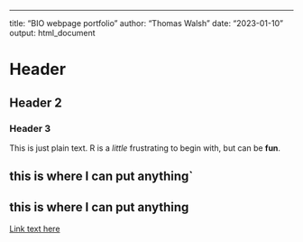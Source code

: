 ---
title: "BIO webpage portfolio"
author: "Thomas Walsh"
date: "2023-01-10"
output: html_document

# Header
## Header 2
### Header 3

This is just plain text. R is a *little* frustrating to begin with, but can be **fun**. 

## this is where I can put anything` 
## this is where I can put anything 

[Link text here](Assignment1.Rmd) 